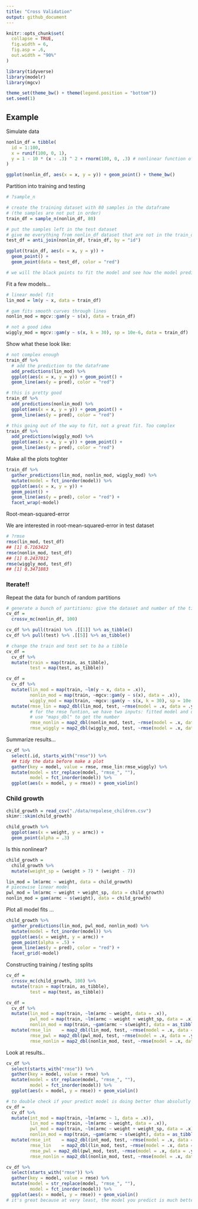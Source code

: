 ```yaml
---
title: "Cross Validation"
output: github_document
---
```


```r
knitr::opts_chunk$set(
  collapse = TRUE,
  fig.width = 6,
  fig.asp = .6,
  out.width = "90%"
)

library(tidyverse)
library(modelr)
library(mgcv)

theme_set(theme_bw() + theme(legend.position = "bottom"))
set.seed(1)
```

## Example

Simulate data
```r
nonlin_df = tibble(
  id = 1:100,
  x = runif(100, 0, 1),
  y = 1 - 10 * (x - .3) ^ 2 + rnorm(100, 0, .3) # nonlinear function of x
)

ggplot(nonlin_df, aes(x = x, y = y)) + geom_point() + theme_bw()
```

Partition into training and testing

```r
# ?sample_n

# create the training dataset with 80 samples in the dataframe 
# (the samples are not put in order)
train_df = sample_n(nonlin_df, 80)

# put the samples left in the test dataset
# give me everything from nonlin_df dataset that are not in the train_df dataset
test_df = anti_join(nonlin_df, train_df, by = "id")

ggplot(train_df, aes(x = x, y = y)) + 
  geom_point() + 
  geom_point(data = test_df, color = "red")

# we will the black points to fit the model and see how the model predict from the point of red
```

Fit a few models...

```r
# linear model fit
lin_mod = lm(y ~ x, data = train_df)

# gam fits smooth curves through lines
nonlin_mod = mgcv::gam(y ~ s(x), data = train_df)

# not a good idea
wiggly_mod = mgcv::gam(y ~ s(x, k = 30), sp = 10e-6, data = train_df)
```

Show what these look like:

```r
# not complex enough
train_df %>% 
  # add the prediction to the dataframe
  add_predictions(lin_mod) %>% 
  ggplot(aes(x = x, y = y)) + geom_point() + 
  geom_line(aes(y = pred), color = "red")
```

```r
# this is pretty good
train_df %>% 
  add_predictions(nonlin_mod) %>% 
  ggplot(aes(x = x, y = y)) + geom_point() + 
  geom_line(aes(y = pred), color = "red")
```

```r
# this going out of the way to fit, not a great fit. Too complex
train_df %>% 
  add_predictions(wiggly_mod) %>% 
  ggplot(aes(x = x, y = y)) + geom_point() + 
  geom_line(aes(y = pred), color = "red")
```

Make all the plots toghter
```r
train_df %>% 
  gather_predictions(lin_mod, nonlin_mod, wiggly_mod) %>% 
  mutate(model = fct_inorder(model)) %>% 
  ggplot(aes(x = x, y = y)) + 
  geom_point() + 
  geom_line(aes(y = pred), color = "red") + 
  facet_wrap(~model)
```

Root-mean-squared-error

We are interested in root-mean-squared-error in test dataset

```r
# ?rmse
rmse(lin_mod, test_df)
## [1] 0.7163422
rmse(nonlin_mod, test_df)
## [1] 0.2437012
rmse(wiggly_mod, test_df)
## [1] 0.3471883
```

### Iterate!!

Repeat the data for bunch of random partitions

```r
# generate a bunch of partitions: give the dataset and number of the time you want to repeat the training test split, and each time do it at random, by fault to have 80% of the dataset for traning date, 20% of the datase for test data
cv_df = 
  crossv_mc(nonlin_df, 100) 
```

```r
cv_df %>% pull(train) %>% .[[1]] %>% as_tibble()
cv_df %>% pull(test) %>% .[[5]] %>% as_tibble()
```

```r
# change the train and test set to ba a tibble
cv_df =
  cv_df %>% 
  mutate(train = map(train, as_tibble),
         test = map(test, as_tibble))
```

```r
cv_df = 
  cv_df %>% 
  mutate(lin_mod = map(train, ~lm(y ~ x, data = .x)),
         nonlin_mod = map(train, ~mgcv::gam(y ~ s(x), data = .x)),
         wiggly_mod = map(train, ~mgcv::gam(y ~ s(x, k = 30), sp = 10e-6, data = .x))) %>% 
  mutate(rmse_lin = map2_dbl(lin_mod, test, ~rmse(model = .x, data = .y)),
         # for the rmse funtion, we have two inputs: fitted model and dataset, so use "map2"
         # use "maps_dbl" to get the number 
         rmse_nonlin = map2_dbl(nonlin_mod, test, ~rmse(model = .x, data = .y)),
         rmse_wiggly = map2_dbl(wiggly_mod, test, ~rmse(model = .x, data = .y)))
```

Summarize results...

```r
cv_df %>% 
  select(.id, starts_with("rmse")) %>% 
  ## tidy the data before make a plot
  gather(key = model, value = rmse, rmse_lin:rmse_wiggly) %>% 
  mutate(model = str_replace(model, "rmse_", ""),
         model = fct_inorder(model)) %>% 
  ggplot(aes(x = model, y = rmse)) + geom_violin()
```

### Child growth

```r
child_growth = read_csv("./data/nepalese_children.csv")
skimr::skim(child_growth)
```

```r
child_growth %>% 
  ggplot(aes(x = weight, y = armc)) + 
  geom_point(alpha = .3)
```

Is this nonlinear?
```r
child_growth =
  child_growth %>% 
  mutate(weight_sp = (weight > 7) * (weight - 7))
```

```r
lin_mod = lm(armc ~ weight, data = child_growth)
# piecewise linear model 
pwl_mod = lm(armc ~ weight + weight_sp, data = child_growth)
nonlin_mod = gam(armc ~ s(weight), data = child_growth)
```

Plot all model fits ...

```r
child_growth %>% 
  gather_predictions(lin_mod, pwl_mod, nonlin_mod) %>% 
  mutate(model = fct_inorder(model)) %>% 
  ggplot(aes(x = weight, y = armc)) + 
  geom_point(alpha = .5) +
  geom_line(aes(y = pred), color = "red") + 
  facet_grid(~model)
```

Constructing training / testing splits

```r
cv_df = 
  crossv_mc(child_growth, 100) %>% 
  mutate(train = map(train, as_tibble),
         test = map(test, as_tibble))
```

```r
cv_df = 
  cv_df %>% 
  mutate(lin_mod = map(train, ~lm(armc ~ weight, data = .x)),
         pwl_mod = map(train, ~lm(armc ~ weight + weight_sp, data = .x)),
         nonlin_mod = map(train, ~gam(armc ~ s(weight), data = as_tibble(.x)))) %>% 
  mutate(rmse_lin    = map2_dbl(lin_mod, test, ~rmse(model = .x, data = .y)),
         rmse_pwl = map2_dbl(pwl_mod, test, ~rmse(model = .x, data = .y)),
         rmse_nonlin = map2_dbl(nonlin_mod, test, ~rmse(model = .x, data = .y)))

```

Look at results..

```r
cv_df %>% 
  select(starts_with("rmse")) %>% 
  gather(key = model, value = rmse) %>% 
  mutate(model = str_replace(model, "rmse_", ""),
         model = fct_inorder(model)) %>% 
  ggplot(aes(x = model, y = rmse)) + geom_violin()
```


```r
# to double check if your predict model is doing better than absolutly nothing
cv_df = 
  cv_df %>% 
  mutate(int_mod = map(train, ~lm(armc ~ 1, data = .x)),
         lin_mod = map(train, ~lm(armc ~ weight, data = .x)),
         pwl_mod = map(train, ~lm(armc ~ weight + weight_sp, data = .x)),
         nonlin_mod = map(train, ~gam(armc ~ s(weight), data = as_tibble(.x)))) %>% 
  mutate(rmse_int    = map2_dbl(int_mod, test, ~rmse(model = .x, data = .y)),
         rmse_lin    = map2_dbl(lin_mod, test, ~rmse(model = .x, data = .y)),
         rmse_pwl = map2_dbl(pwl_mod, test, ~rmse(model = .x, data = .y)),
         rmse_nonlin = map2_dbl(nonlin_mod, test, ~rmse(model = .x, data = .y)))

cv_df %>% 
  select(starts_with("rmse")) %>% 
  gather(key = model, value = rmse) %>% 
  mutate(model = str_replace(model, "rmse_", ""),
         model = fct_inorder(model)) %>% 
  ggplot(aes(x = model, y = rmse)) + geom_violin()
# it's great because at very least, the model you predict is much better than doing absolutly nothing
```
